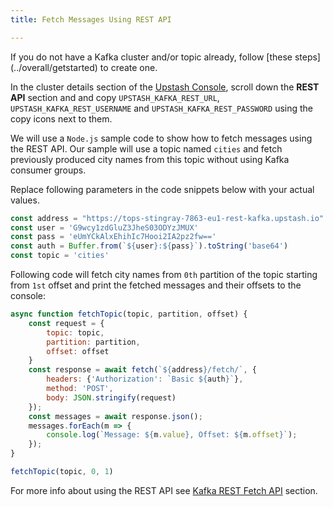 ```yaml
---
title: Fetch Messages Using REST API

---
```


<Info>
If you do not have a Kafka cluster and/or topic already, follow [these steps](../overall/getstarted) to create one.
</Info>

In the cluster details section of the [Upstash Console](https://console.upstash.com),
scroll down the **REST API** section and and copy `UPSTASH_KAFKA_REST_URL`, `UPSTASH_KAFKA_REST_USERNAME` and `UPSTASH_KAFKA_REST_PASSWORD`
using the copy icons next to them. 

We will use a `Node.js` sample code to show how to fetch messages using the REST API. Our sample will use a topic named `cities`
and fetch previously produced city names from this topic without using Kafka consumer groups. 

Replace following parameters in the code snippets below with your actual values.

```js
const address = "https://tops-stingray-7863-eu1-rest-kafka.upstash.io"
const user = 'G9wcy1zdGluZ3JheS03ODYzJMUX'
const pass = 'eUmYCkAlxEhihIc7Hooi2IA2pz2fw=='
const auth = Buffer.from(`${user}:${pass}`).toString('base64')
const topic = 'cities'
```

Following code will fetch city names from `0th` partition of the topic starting from `1st` offset
and print the fetched messages and their offsets to the console:

```js
async function fetchTopic(topic, partition, offset) {
    const request = {
        topic: topic,
        partition: partition,
        offset: offset
    }
    const response = await fetch(`${address}/fetch/`, {
        headers: {'Authorization': `Basic ${auth}`},
        method: 'POST',
        body: JSON.stringify(request)
    });
    const messages = await response.json();
    messages.forEach(m => {
        console.log(`Message: ${m.value}, Offset: ${m.offset}`);
    });
}

fetchTopic(topic, 0, 1)
```

For more info about using the REST API see [Kafka REST Fetch API](../rest/restconsumer#consume-api) section.
